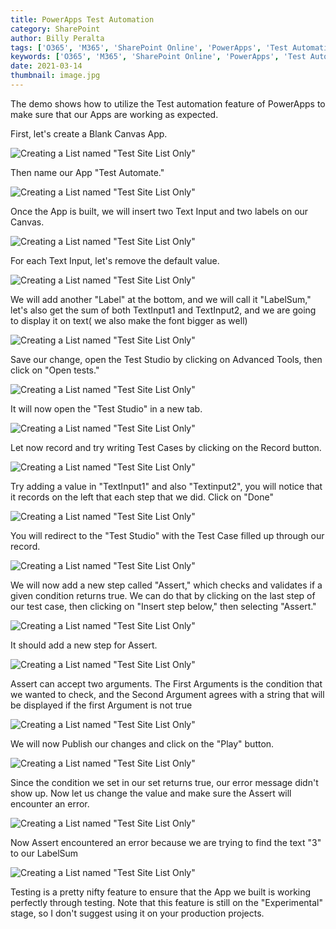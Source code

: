 ```yaml
---
title: PowerApps Test Automation
category: SharePoint
author: Billy Peralta
tags: ['O365', 'M365', 'SharePoint Online', 'PowerApps', 'Test Automation']
keywords: ['O365', 'M365', 'SharePoint Online', 'PowerApps', 'Test Automation']
date: 2021-03-14
thumbnail: image.jpg
---
```


The demo shows how to utilize the Test automation feature of PowerApps to make sure that our Apps are working as expected.

First, let's create a Blank Canvas App.

![Creating a List named "Test Site List Only"](./PostImages/0.jpg)

Then name our App "Test Automate."

![Creating a List named "Test Site List Only"](./PostImages/1.jpg)

Once the App is built, we will insert two Text Input and two labels on our Canvas.

![Creating a List named "Test Site List Only"](./PostImages/2.jpg)

For each Text Input, let's remove the default value.

![Creating a List named "Test Site List Only"](./PostImages/3.jpg)

We will add another "Label" at the bottom, and we will call it "LabelSum," let's also get the sum of both TextInput1 and TextInput2, and we are going to display it on text( we also make the font bigger as well)

![Creating a List named "Test Site List Only"](./PostImages/4.jpg)

Save our change, open the Test Studio by clicking on Advanced Tools, then click on "Open tests."

![Creating a List named "Test Site List Only"](./PostImages/5.jpg)

It will now open the "Test Studio" in a new tab.

![Creating a List named "Test Site List Only"](./PostImages/6.jpg)

Let now record and try writing Test Cases by clicking on the Record button.

![Creating a List named "Test Site List Only"](./PostImages/7.jpg)

Try adding a value in "TextInput1" and also "Textinput2", you will notice that it records on the left that each step that we did. Click on "Done"

![Creating a List named "Test Site List Only"](./PostImages/8.jpg)

You will redirect to the "Test Studio" with the Test Case filled up through our record.

![Creating a List named "Test Site List Only"](./PostImages/9.jpg)

We will now add a new step called "Assert," which checks and validates if a given condition returns true. We can do that by clicking on the last step of our test case, then clicking on "Insert step below," then selecting "Assert."

![Creating a List named "Test Site List Only"](./PostImages/10.jpg)

It should add a new step for Assert.

![Creating a List named "Test Site List Only"](./PostImages/11.jpg)

Assert can accept two arguments. The First Arguments is the condition that we wanted to check, and the Second Argument agrees with a string that will be displayed if the first Argument is not true

![Creating a List named "Test Site List Only"](./PostImages/12.jpg)

We will now Publish our changes and click on the "Play" button.

![Creating a List named "Test Site List Only"](./PostImages/13.jpg)

Since the condition we set in our set returns true, our error message didn't show up. Now let us change the value and make sure the Assert will encounter an error.

![Creating a List named "Test Site List Only"](./PostImages/14.jpg)

Now Assert encountered an error because we are trying to find the text "3" to our LabelSum

![Creating a List named "Test Site List Only"](./PostImages/15.jpg)

Testing is a pretty nifty feature to ensure that the App we built is working perfectly through testing. Note that this feature is still on the "Experimental" stage, so I don't suggest using it on your production projects.
